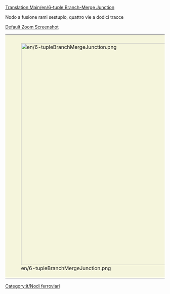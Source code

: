 [[Translation:Main/en/6-tuple Branch-Merge Junction]]
{{en/-}}{{Template:Nodi ferroviari/It}}
{{Template:Requisiti nodo/It
|<!--1-->Elevato
|<!-- 2 -->3
|<!-- 3 -->1
|<!-- 4 -->0
|<!-- 5 -->1
|<!-- 6 -->1
|<!-- 7 -->1
|<!-- 8 -->1
|<!-- 9 -->1
|<!-- 10 -->0
|<!-- 11 -->0
|<!-- 12 -->0
|<!-- 13 -->
|<!-- 14 -->I treni guasti bloccano un solo binario.
|<!-- 15 -->
* Possono gestire un'enorme quantità di traffico.
* Possono essere usati su una linea principale.
<!-- 

Legenda numeri: 1 Costo; 2 Difficoltà di costruzione; 3 Tunnel; 4 Ponti; 5 Curve; 6 Dislivelli; 
7 Bivi; 8 Percorso diretto; 9 Percorsi naturali; 10 Stallo; 11 Rotatoria; 12 Segnale; 13 lasciare vuoto; 14 Guasti ; 15 Lista;

Per spiegazioni dettagliate sulla compilazione clicca sul titolo del template.
 -->
}}

Nodo a fusione rami sestuplo, quattro vie a dodici tracce

[http://www.tt-forums.net/download/file.php?id=166665 Default Zoom Screenshot]

{|style="border: 0px; margin: 5px auto 25px auto;"
|style="padding: 10px 10px 5px; 10px; background-color: #F5F5DC;"|[[File:en/6-tupleBranchMergeJunction.png|thumb|center|700px]]
|}

[[Category:it/Nodi ferroviari]]